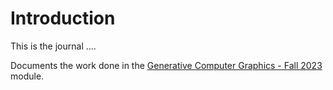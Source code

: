 # Introduction

This is the journal ....

Documents the work done in the [Generative Computer Graphics - Fall 2023](https://digitalideation.github.io/gencg_f2301/) module.
